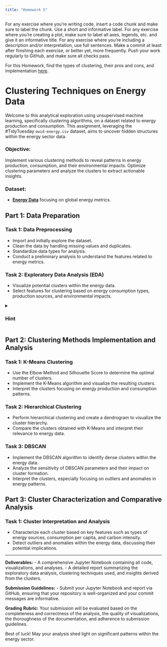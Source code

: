 ```yaml
---
title: "Homework 5"
---
```


For any exercise where you're writing code, insert a code chunk and make sure to label the chunk. Use a short and informative label. For any exercise where you're creating a plot, make sure to label all axes, legends, etc. and give it an informative title. For any exercise where you're including a description and/or interpretation, use full sentences. Make a commit at least after finishing each exercise, or better yet, more frequently. Push your work regularly to GitHub, and make sure all checks pass.

For this Homework, find the types of clustering, their pros and cons, and implementation [here](https://datamineaz.org/tables/model-cheatsheet.html).

# Clustering Techniques on Energy Data

Welcome to this analytical exploration using unsupervised machine learning, specifically clustering algorithms, on a dataset related to energy production and consumption. This assignment, leveraging the #TidyTuesday `owid-energy.csv` dataset, aims to uncover hidden structures within the energy sector data.

### Objective:

Implement various clustering methods to reveal patterns in energy production, consumption, and their environmental impacts. Optimize clustering parameters and analyze the clusters to extract actionable insights.

### Dataset:

-   [**Energy Data**](https://github.com/rfordatascience/tidytuesday/tree/master/data/2023/2023-06-06) focusing on global energy metrics.

## Part 1: Data Preparation

### Task 1: Data Preprocessing

-   Import and initially explore the dataset.
-   Clean the data by handling missing values and duplicates.
-   Standardize data types for analysis.
-   Conduct a preliminary analysis to understand the features related to energy metrics.

### Task 2: Exploratory Data Analysis (EDA)

-   Visualize potential clusters within the energy data.
-   Select features for clustering based on energy consumption types, production sources, and environmental impacts.

<details>

<summary>

<h3><b>Hint</b></h3>

</summary>

-   Use visualization libraries to explore distributions and relationships. Consider creating scatter plots or pair plots to identify potential clusters.
-   Perform correlation analysis to aid in feature selection, focusing on variables that represent different aspects of energy data.

</details>

## Part 2: Clustering Methods Implementation and Analysis

### Task 1: K-Means Clustering

-   Use the Elbow Method and Silhouette Score to determine the optimal number of clusters.
-   Implement the K-Means algorithm and visualize the resulting clusters.
-   Interpret the clusters focusing on energy production and consumption patterns.

### Task 2: Hierarchical Clustering

-   Perform hierarchical clustering and create a dendrogram to visualize the cluster hierarchy.
-   Compare the clusters obtained with K-Means and interpret their relevance to energy data.

### Task 3: DBSCAN

-   Implement the DBSCAN algorithm to identify dense clusters within the energy data.
-   Analyze the sensitivity of DBSCAN parameters and their impact on cluster formation.
-   Interpret the clusters, especially focusing on outliers and anomalies in energy patterns.

## Part 3: Cluster Characterization and Comparative Analysis

### Task 1: Cluster Interpretation and Analysis

-   Characterize each cluster based on key features such as types of energy sources, consumption per capita, and carbon intensity.
-   Detect outliers and anomalies within the energy data, discussing their potential implications.

------------------------------------------------------------------------

**Deliverables:** - A comprehensive Jupyter Notebook containing all code, visualizations, and analyses. - A detailed report summarizing the exploratory data analysis, clustering techniques used, and insights derived from the clusters.

**Submission Guidelines:** - Submit your Jupyter Notebook and report via GitHub, ensuring that your repository is well-organized and your commit messages are informative.

**Grading Rubric:** Your submission will be evaluated based on the completeness and correctness of the analysis, the quality of visualizations, the thoroughness of the documentation, and adherence to submission guidelines.

Best of luck! May your analysis shed light on significant patterns within the energy sector.
